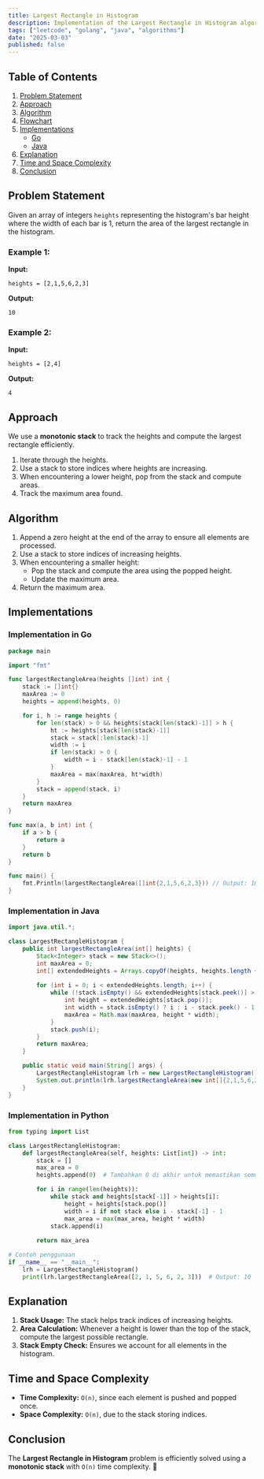 ```yaml
---
title: Largest Rectangle in Histogram
description: Implementation of the Largest Rectangle in Histogram algorithm with Go and Java.
tags: ["leetcode", "golang", "java", "algorithms"]
date: "2025-03-03"
published: false
---
```


## Table of Contents

1. [Problem Statement](#problem-statement)
2. [Approach](#approach)
3. [Algorithm](#algorithm)
4. [Flowchart](#flowchart)
5. [Implementations](#implementations)
   - [Go](#implementation-in-go)
   - [Java](#implementation-in-java)
6. [Explanation](#explanation)
7. [Time and Space Complexity](#time-and-space-complexity)
8. [Conclusion](#conclusion)

## Problem Statement

Given an array of integers `heights` representing the histogram's bar height where the width of each bar is 1, return the area of the largest rectangle in the histogram.

### Example 1:

**Input:**
```
heights = [2,1,5,6,2,3]
```
**Output:**
```
10
```

### Example 2:

**Input:**
```
heights = [2,4]
```
**Output:**
```
4
```

## Approach

We use a **monotonic stack** to track the heights and compute the largest rectangle efficiently.

1. Iterate through the heights.
2. Use a stack to store indices where heights are increasing.
3. When encountering a lower height, pop from the stack and compute areas.
4. Track the maximum area found.

## Algorithm

1. Append a zero height at the end of the array to ensure all elements are processed.
2. Use a stack to store indices of increasing heights.
3. When encountering a smaller height:
   - Pop the stack and compute the area using the popped height.
   - Update the maximum area.
4. Return the maximum area.

## Implementations

### Implementation in Go

```go
package main

import "fmt"

func largestRectangleArea(heights []int) int {
    stack := []int{}
    maxArea := 0
    heights = append(heights, 0)

    for i, h := range heights {
        for len(stack) > 0 && heights[stack[len(stack)-1]] > h {
            ht := heights[stack[len(stack)-1]]
            stack = stack[:len(stack)-1]
            width := i
            if len(stack) > 0 {
                width = i - stack[len(stack)-1] - 1
            }
            maxArea = max(maxArea, ht*width)
        }
        stack = append(stack, i)
    }
    return maxArea
}

func max(a, b int) int {
    if a > b {
        return a
    }
    return b
}

func main() {
    fmt.Println(largestRectangleArea([]int{2,1,5,6,2,3})) // Output: 10
}
```

### Implementation in Java

```java
import java.util.*;

class LargestRectangleHistogram {
    public int largestRectangleArea(int[] heights) {
        Stack<Integer> stack = new Stack<>();
        int maxArea = 0;
        int[] extendedHeights = Arrays.copyOf(heights, heights.length + 1);
        
        for (int i = 0; i < extendedHeights.length; i++) {
            while (!stack.isEmpty() && extendedHeights[stack.peek()] > extendedHeights[i]) {
                int height = extendedHeights[stack.pop()];
                int width = stack.isEmpty() ? i : i - stack.peek() - 1;
                maxArea = Math.max(maxArea, height * width);
            }
            stack.push(i);
        }
        return maxArea;
    }

    public static void main(String[] args) {
        LargestRectangleHistogram lrh = new LargestRectangleHistogram();
        System.out.println(lrh.largestRectangleArea(new int[]{2,1,5,6,2,3})); // Output: 10
    }
}
```

### Implementation in Python

```python
from typing import List

class LargestRectangleHistogram:
    def largestRectangleArea(self, heights: List[int]) -> int:
        stack = []
        max_area = 0
        heights.append(0)  # Tambahkan 0 di akhir untuk memastikan semua bar dievaluasi

        for i in range(len(heights)):
            while stack and heights[stack[-1]] > heights[i]:
                height = heights[stack.pop()]
                width = i if not stack else i - stack[-1] - 1
                max_area = max(max_area, height * width)
            stack.append(i)
        
        return max_area

# Contoh penggunaan
if __name__ == "__main__":
    lrh = LargestRectangleHistogram()
    print(lrh.largestRectangleArea([2, 1, 5, 6, 2, 3]))  # Output: 10

```


## Explanation

1. **Stack Usage:** The stack helps track indices of increasing heights.
2. **Area Calculation:** Whenever a height is lower than the top of the stack, compute the largest possible rectangle.
3. **Stack Empty Check:** Ensures we account for all elements in the histogram.

## Time and Space Complexity

- **Time Complexity:** `O(n)`, since each element is pushed and popped once.
- **Space Complexity:** `O(n)`, due to the stack storing indices.

## Conclusion

The **Largest Rectangle in Histogram** problem is efficiently solved using a **monotonic stack** with `O(n)` time complexity. 🚀

